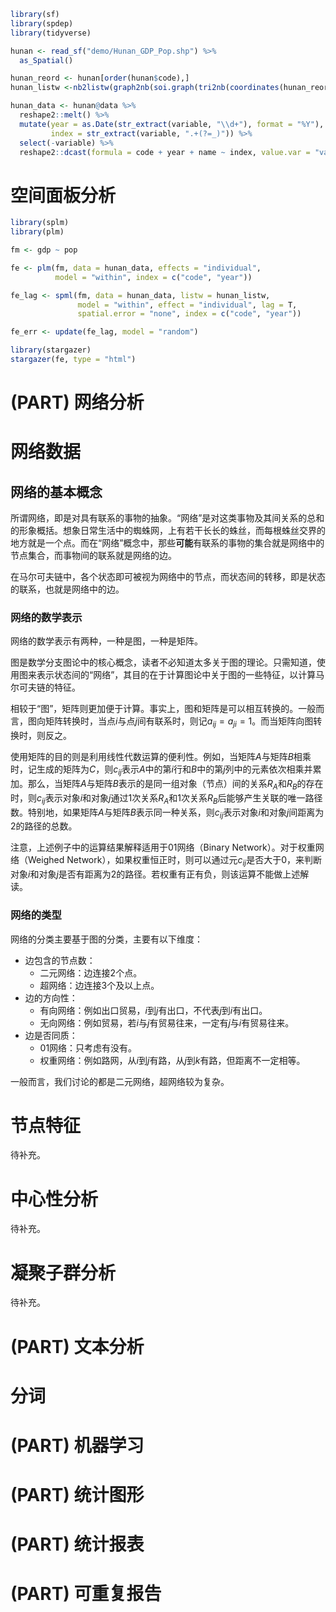 ```r
library(sf)
library(spdep)
library(tidyverse)

hunan <- read_sf("demo/Hunan_GDP_Pop.shp") %>%
  as_Spatial()

hunan_reord <- hunan[order(hunan$code),]
hunan_listw <-nb2listw(graph2nb(soi.graph(tri2nb(coordinates(hunan_reord)), coordinates(hunan_reord))))

hunan_data <- hunan@data %>%
  reshape2::melt() %>%
  mutate(year = as.Date(str_extract(variable, "\\d+"), format = "%Y"),
         index = str_extract(variable, ".+(?=_)")) %>%
  select(-variable) %>%
  reshape2::dcast(formula = code + year + name ~ index, value.var = "value")
```


# 空间面板分析 {#SpatialPanelAnalysis}

```r
library(splm)
library(plm)
```


```r
fm <- gdp ~ pop

fe <- plm(fm, data = hunan_data, effects = "individual",
          model = "within", index = c("code", "year"))

fe_lag <- spml(fm, data = hunan_data, listw = hunan_listw, 
               model = "within", effect = "individual", lag = T, 
               spatial.error = "none", index = c("code", "year"))

fe_err <- update(fe_lag, model = "random")
```

```r
library(stargazer)
stargazer(fe, type = "html")
```


# (PART) 网络分析 {-}

# 网络数据 {#NetworkData}

## 网络的基本概念 {#NetworkData-Concept}

所谓网络，即是对具有联系的事物的抽象。“网络”是对这类事物及其间关系的总和的形象概括。想象日常生活中的蜘蛛网，上有若干长长的蛛丝，而每根蛛丝交界的地方就是一个点。而在“网络”概念中，那些**可能**有联系的事物的集合就是网络中的节点集合，而事物间的联系就是网络的边。

在马尔可夫链中，各个状态即可被视为网络中的节点，而状态间的转移，即是状态的联系，也就是网络中的边。

### 网络的数学表示 {#NetworkData-Concept-Symbol .unnumbered}

网络的数学表示有两种，一种是图，一种是矩阵。

图是数学分支图论中的核心概念，读者不必知道太多关于图的理论。只需知道，使用图来表示状态间的“网络”，其目的在于计算图论中关于图的一些特征，以计算马尔可夫链的特征。

相较于“图”，矩阵则更加便于计算。事实上，图和矩阵是可以相互转换的。一般而言，图向矩阵转换时，当点$i$与点$j$间有联系时，则记$a_{ij}=a_{ji}=1$。而当矩阵向图转换时，则反之。

使用矩阵的目的则是利用线性代数运算的便利性。例如，当矩阵$A$与矩阵$B$相乘时，记生成的矩阵为$C$，则$c_{ij}$表示$A$中的第$i$行和$B$中的第$j$列中的元素依次相乘并累加。那么，当矩阵$A$与矩阵$B$表示的是同一组对象（节点）间的关系$R_A$和$R_B$的存在时，则$c_{ij}$表示对象$i$和对象$j$通过1次关系$R_A$和1次关系$R_B$后能够产生关联的唯一路径数。特别地，如果矩阵$A$与矩阵$B$表示同一种关系，则$c_{ij}$表示对象$i$和对象$j$间距离为2的路径的总数。

注意，上述例子中的运算结果解释适用于01网络（Binary Network）。对于权重网络（Weighed Network），如果权重恒正时，则可以通过元$c_{ij}$是否大于0，来判断对象$i$和对象$j$是否有距离为2的路径。若权重有正有负，则该运算不能做上述解读。

### 网络的类型 {#NetworkData-Concept-Types .unnumbered}

网络的分类主要基于图的分类，主要有以下维度：

- 边包含的节点数：
  - 二元网络：边连接2个点。
  - 超网络：边连接3个及以上点。
- 边的方向性：
  - 有向网络：例如出口贸易，$i$到$j$有出口，不代表$j$到$i$有出口。
  - 无向网络：例如贸易，若$i$与$j$有贸易往来，一定有$j$与$i$有贸易往来。
- 边是否同质：
  - 01网络：只考虑有没有。
  - 权重网络：例如路网，从$i$到$j$有路，从$j$到$k$有路，但距离不一定相等。

一般而言，我们讨论的都是二元网络，超网络较为复杂。

# 节点特征 {#NodesPattern}

待补充。

# 中心性分析 {#Centrality}

待补充。

# 凝聚子群分析 {#Subgroup}

待补充。

# (PART) 文本分析 {-}

# 分词 {#WordSegmentation}

# (PART) 机器学习 {-}

# (PART) 统计图形 {-}

# (PART) 统计报表 {-}

# (PART) 可重复报告 {-}

